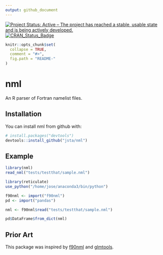 ```yaml
---
output: github_document
---
```

[![Project Status: Active – The project has reached a stable, usable state and is being actively developed.](http://www.repostatus.org/badges/latest/wip.svg)](http://www.repostatus.org/#wip)
[![CRAN_Status_Badge](http://www.r-pkg.org/badges/version/nml)](https://cran.r-project.org/package=nml)

<!-- README.md is generated from README.Rmd. Please edit that file -->

```r
knitr::opts_chunk$set(
  collapse = TRUE,
  comment = "#>",
  fig.path = "README-"
)
```

# nml

An R parser of Fortran namelist files.

## Installation

You can install nml from github with:

```r
# install.packages("devtools")
devtools::install_github("jsta/nml")
```

## Example

```r
library(nml)
read_nml("tests/testthat/sample.nml")
```

```r
library(reticulate)
use_python("/home/jose/anaconda3/bin/python")

f90nml <- import("f90nml")
pd <- import("pandas")

nml <- f90nml$read("tests/testthat/sample.nml")

pd$DataFrame$from_dict(nml)
```

## Prior Art

This package was inspired by [f90nml](https://github.com/marshallward/f90nml) and [glmtools](https://github.com/USGS-R/glmtools).
